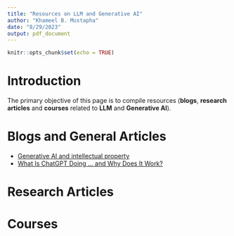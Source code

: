 ```yaml
---
title: "Resources on LLM and Generative AI"
author: "Khameel B. Mustapha"
date: "8/29/2023"
output: pdf_document
---
```


```r
knitr::opts_chunk$set(echo = TRUE)
```

# Introduction

The primary objective of this page is to compile resources (**blogs**, **research articles** and **courses** related to **LLM** and **Generative AI**). 

# Blogs and General Articles

 - [Generative AI and intellectual property](https://www.ben-evans.com/benedictevans/2023/8/27/generative-ai-ad-intellectual-property)
 - [What Is ChatGPT Doing … and Why Does It Work?](https://writings.stephenwolfram.com/2023/02/what-is-chatgpt-doing-and-why-does-it-work/)

# Research Articles


# Courses

